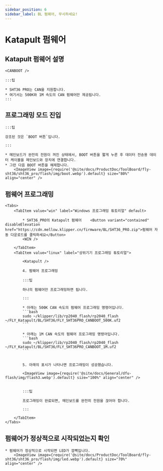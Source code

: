 ```yaml
---
sidebar_position: 6
sidebar_label: BL 펌웨어, 무시하세요!
---
```



# Katapult 펌웨어

## Katapult 펌웨어 설명

    <CANBOOT />

    :::팁

    * SHT36 PRO는 CAN을 지원합니다.
    * 여기서는 500K와 1M 속도의 CAN 펌웨어만 제공됩니다.
    :::

## 프로그래밍 모드 진입

    :::팁

    강조된 것은 `BOOT 버튼`입니다.

    :::

    * 메인보드가 완전히 전원이 꺼진 상태에서, BOOT 버튼을 짧게 누른 후 데이터 전송용 데이터 케이블을 메인보드와 장치에 연결합니다.
    * 그런 다음 BOOT 버튼을 해제합니다.
        <ImageView image={require('@site/docs/ProductDoc/ToolBoard/fly-sht36/sht36_pro/flash/img/boot.webp').default} size="80%" align="center" />

## 펌웨어 프로그래밍
    <Tabs>
        <TabItem value="win" label="Windows 프로그래밍 튜토리얼" default>

            * SHT36_PRO의 Katapult 펌웨어    <Button variant="contained" disableElevation href="https://cdn.mellow.klipper.cn/firmware/BL/SHT36_PRO.zip">펌웨어 자동 다운로드를 클릭하세요</Button>
            <WIN />

        </TabItem>
        <TabItem value="linux" label="상위기기 프로그래밍 튜토리얼">
            
            <Katapult />

            4. 펌웨어 프로그래밍

            :::팁

            하나의 펌웨어만 프로그래밍하면 됩니다.

            :::

            * 아래는 500K CAN 속도의 펌웨어 프로그래밍 명령어입니다.
            ```bash
            sudo ~/klipper/lib/rp2040_flash/rp2040_flash ~/FLY_Katapult/BL/SHT36/FLY_SHT36PRO_CANBOOT_500K.uf2
            ```
                       
            * 아래는 1M CAN 속도의 펌웨어 프로그래밍 명령어입니다.
            ```bash
            sudo ~/klipper/lib/rp2040_flash/rp2040_flash ~/FLY_Katapult/BL/SHT36/FLY_SHT36PRO_CANBOOT_1M.uf2
            ```


            5. 아래의 표시가 나타나면 프로그래밍이 성공했습니다.

            <ImageView image={require('@site/docs/General/dfu-flash/img/flash3.webp').default} size="100%" align="center" />


            :::팁

            프로그래밍이 완료되면, 메인보드를 완전히 전원을 끊어야 합니다.

            :::

        </TabItem>
    </Tabs>

## 펌웨어가 정상적으로 시작되었는지 확인

    * 펌웨어가 정상적으로 시작되면 LED가 깜빡입니다.
        <ImageView image={require('@site/docs/ProductDoc/ToolBoard/fly-sht36/sht36_pro/flash/img/led.webp').default} size="70%" align="center" />
